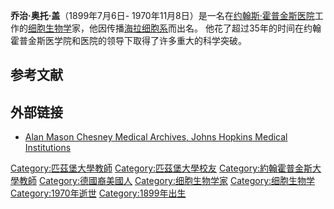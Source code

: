 {{Multiple issues|
{{Expand language|1=en|time=2020-09-07T12:38:57+00:00}}
{{Unreferenced|time=2020-09-07T12:38:57+00:00}}
}}
{{Infobox scientist|honorific_prefix=|known_for=传播[[海拉|海拉]]细胞系|thesis_title=|thesis_url=|thesis_year=|doctoral_advisor=<!--(or  | doctoral_advisors = )-->|academic_advisors=|doctoral_students=|notable_students=|influences=|patrons=|influenced=|awards=|spouse={{married |玛格丽特·盖|1926|1970}}|children=|signature=|signature_alt=|website=|education=[[匹兹堡大学|匹兹堡大学]]<br>[[约翰·霍普金斯大学|约翰·霍普金斯大学]]|workplaces=[[约翰·霍普金斯大学|约翰·霍普金斯大学]]<br>[[匹兹堡大学|匹兹堡大学]]|name=|birth_date={{birth date|1899|07|06}}|honorific_suffix=|native_name=|native_name_lang=|image=|image_size=|alt=|caption=|birth_place=[[匹兹堡|匹兹堡]],宾夕法尼亚州,美国|fields=[[细胞生物学|细胞生物学]]|death_date={{death date and age |1970|11|08|1899|07|06}}|death_place=[[巴尔的摩|巴尔的摩]],马里兰州,美国|resting_place=|resting_place_coordinates=|other_names=|residence=|nationality=美国|footnotes=}} '''乔治·奥托·盖'''（1899年7月6日- 1970年11月8日）是一名在[[约翰斯·霍普金斯医院|约翰斯·霍普金斯医院]]工作的[[细胞生物学|细胞生物学]]家，他因传播[[海拉细胞|海拉细胞系]]而出名。 他花了超过35年的时间在约翰霍普金斯医学院和医院的领导下取得了许多重大的科学突破。 
==参考文献==
{{reflist}}
==外部链接==
* [http://www.medicalarchives.jhmi.edu/papers/gey.html Alan Mason Chesney Medical Archives, Johns Hopkins Medical Institutions] {{Wayback|url=http://www.medicalarchives.jhmi.edu/papers/gey.html |date=20180907224743 }}
{{Authority control}}
{{DEFAULTSORT: Gey, George Otto}}
[[Category:匹茲堡大學教師|Category:匹茲堡大學教師]]
[[Category:匹茲堡大學校友|Category:匹茲堡大學校友]]
[[Category:約翰霍普金斯大學教師|Category:約翰霍普金斯大學教師]]
[[Category:德國裔美國人|Category:德國裔美國人]]
[[Category:细胞生物学家|Category:细胞生物学家]]
[[Category:细胞生物学|Category:细胞生物学]]
[[Category:1970年逝世|Category:1970年逝世]]
[[Category:1899年出生|Category:1899年出生]]